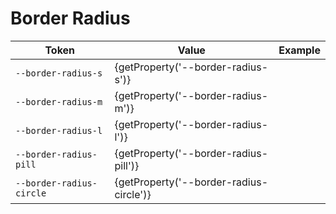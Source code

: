 
<Meta title="Tokens/Border Radius" />

# Border Radius

<table>
    <thead>
        <tr>
            <th>Token</th>
            <th>Value</th>
            <th>Example</th>
        </tr>
    </thead>
    <tbody>
        <tr>
            <td>
                <code>--border-radius-s</code>
            </td>
            <td>{getProperty('--border-radius-s')}</td>
            <td>
                <div
                    class="rounded-demo"
                    style={{
                        backgroundColor: 'var(--color-primary-ui)',
                        width: 'var(--space-xl)',
                        height: 'var(--space-xl)',
                        borderRadius: 'var(--border-radius-s)',
                    }}
                ></div>
            </td>
        </tr>
        <tr>
            <td>
                <code>--border-radius-m</code>
            </td>
            <td>{getProperty('--border-radius-m')}</td>
            <td>
                <div
                    class="rounded-demo"
                    style={{
                        backgroundColor: 'var(--color-primary-ui)',
                        width: 'var(--space-xl)',
                        height: 'var(--space-xl)',
                        borderRadius: 'var(--border-radius-m)',
                    }}
                ></div>
            </td>
        </tr>
        <tr>
            <td>
                <code>--border-radius-l</code>
            </td>
            <td>{getProperty('--border-radius-l')}</td>
            <td>
                <div
                    class="rounded-demo"
                    style={{
                        backgroundColor: 'var(--color-primary-ui)',
                        width: 'var(--space-xl)',
                        height: 'var(--space-xl)',
                        borderRadius: 'var(--border-radius-l)',
                    }}
                ></div>
            </td>
        </tr>
        <tr>
            <td>
                <code>--border-radius-pill</code>
            </td>
            <td>{getProperty('--border-radius-pill')}</td>
            <td>
                <div
                    class="rounded-demo"
                    style={{
                        backgroundColor: 'var(--color-primary-ui)',
                        width: 'var(--space-2xl)',
                        height: 'var(--space-l)',
                        borderRadius: 'var(--border-radius-pill)',
                    }}
                ></div>
            </td>
        </tr>
        <tr>
            <td>
                <code>--border-radius-circle</code>
            </td>
            <td>{getProperty('--border-radius-circle')}</td>
            <td>
                <div
                    class="rounded-demo"
                    style={{
                        backgroundColor: 'var(--color-primary-ui)',
                        width: 'var(--space-xl)',
                        height: 'var(--space-xl)',
                        borderRadius: 'var(--border-radius-circle)',
                    }}
                ></div>
            </td>
        </tr>
    </tbody>
</table>
